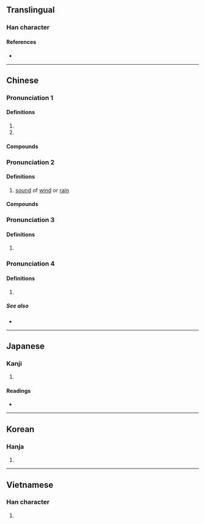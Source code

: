 {{character info/new}}
==Translingual==

===Han character===
{{Han char|rn=30|rad=口|as=09|sn=12|four=62000|canj=RDLN|ids=⿰口剌}}

====References====
* {{Han ref|kx=0197.270|dkj=03909|dj=0419.050|hdz=10651.060|uh=5587|ud=21895|bh=B3E2|bd=46050}}

----

==Chinese==
{{zh-forms}}

{{attention|nan|needs to be assigned to pronunciations}}<!--
|mn=ml:la̍t/qz,xm,zz:la̍h/qz,xm,zz:la/tw:lá
|mn_note=la̍t - literary; la̍h - vernacular; la - vernacular (俗)
-->
===Pronunciation 1===
{{zh-pron
|m=lǎ
|c=laa3,laa1
|cat=syllable
}}

====Definitions====
{{zh-hanzi}}

# {{zh-only|喇嘛|[[lama]]}}
# {{zh-only|喇叭|[[trumpet]]; [[bugle]]}}

====Compounds====
{{zh-der|八怪七喇|喇嘛|唐古喇山|喇叭花|喇嘴|喇叭手|喇嘛教|喇叭褲|喇叭蟲|喇叭筒|喇叭口兒|喇叭|環繞喇叭|琉璃喇叭|班禪喇嘛|燒喇嘛|背哈喇子|達賴喇嘛}}

===Pronunciation 2===
{{zh-pron
|m=lā
|cat=n
}}

====Definitions====
{{zh-hanzi}}

# {{lb|zh|onomatopoeia}} [[sound]] of [[wind]] or [[rain]]

====Compounds====
{{zh-der|勃喇喇|咿哩呱喇|刮喇|佧喇|喇喇叭叭|嘩喇喇|喇喇哩哩|滑喇|活喇喇}}

===Pronunciation 3===
{{zh-pron
|m=lá
|cat=syllable
}}

====Definitions====
{{zh-hanzi}}

# {{zh-only|哈喇子|[[saliva]]}}

===Pronunciation 4===
{{zh-pron
|m=la
|c=laa3
|cat=part
}}

====Definitions====
{{zh-hanzi}}

# {{lb|zh|chiefly|Cantonese}} {{n-g|[[sentence|Sentence]]-[[final]] [[particle]].}}

=====See also=====
* {{zh-l|啦}}

----

==Japanese==

===Kanji===
{{ja-kanji|grade=|rs=口09}}

# {{defn|lang=ja|sort=口09}}

====Readings====
* {{ja-readings|goon=[[らち]] (rachi)|kanon=[[らつ]] (ratsu)|kanyoon=[[ら]] (ra)|kun=[[ものいう]] (monoiu)}}

----

==Korean==

===Hanja===
{{ko-hanja|hangeul=[[랄]], [[라]]|rv=ral, ra|mr=ral, ra}}

# {{defn|lang=ko|sort=口09}}

----

==Vietnamese==

===Han character===
{{vi-hantu|lạt|rs=口09}}

# {{defn|lang=vi}}